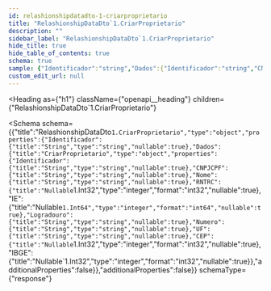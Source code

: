 ```yaml
---
id: relashionshipdatadto-1-criarproprietario
title: "RelashionshipDataDto`1.CriarProprietario"
description: ""
sidebar_label: "RelashionshipDataDto`1.CriarProprietario"
hide_title: true
hide_table_of_contents: true
schema: true
sample: {"Identificador":"string","Dados":{"Identificador":"string","CNPJCPF":"string","Nome":"string","RNTRC":0,"IE":0,"Logradouro":"string","Numero":"string","UF":"string","CEP":0,"IBGE":0}}
custom_edit_url: null
---
```



<Heading
  as={"h1"}
  className={"openapi__heading"}
  children={"RelashionshipDataDto`1.CriarProprietario"}
>
</Heading>





<Schema
  schema={{"title":"RelashionshipDataDto`1.CriarProprietario","type":"object","properties":{"Identificador":{"title":"String","type":"string","nullable":true},"Dados":{"title":"CriarProprietario","type":"object","properties":{"Identificador":{"title":"String","type":"string","nullable":true},"CNPJCPF":{"title":"String","type":"string","nullable":true},"Nome":{"title":"String","type":"string","nullable":true},"RNTRC":{"title":"Nullable`1.Int32","type":"integer","format":"int32","nullable":true},"IE":{"title":"Nullable`1.Int64","type":"integer","format":"int64","nullable":true},"Logradouro":{"title":"String","type":"string","nullable":true},"Numero":{"title":"String","type":"string","nullable":true},"UF":{"title":"String","type":"string","nullable":true},"CEP":{"title":"Nullable`1.Int32","type":"integer","format":"int32","nullable":true},"IBGE":{"title":"Nullable`1.Int32","type":"integer","format":"int32","nullable":true}},"additionalProperties":false}},"additionalProperties":false}}
  schemaType={"response"}
>
  
</Schema>
            